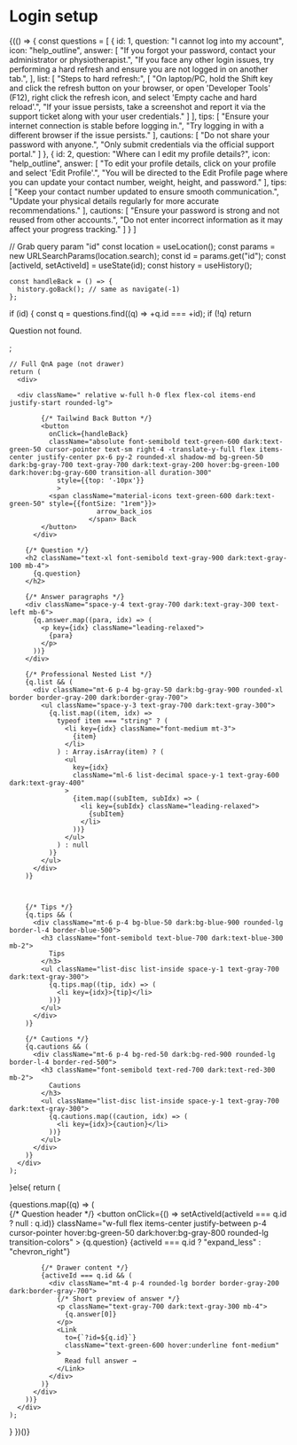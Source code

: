 # Login setup


{(() => {
  const questions = [
                      {
                        id: 1,
                        question: "I cannot log into my account",
                        icon: "help_outline",
                        answer: [
                          "If you forgot your password, contact your administrator or physiotherapist.",
                          "If you face any other login issues, try performing a hard refresh and ensure you are not logged in on another tab.",
                          ],
                          list: [
                          "Steps to hard refresh:",
                               [ "On laptop/PC, hold the Shift key and click the refresh button on your browser, or open 'Developer Tools' (F12), right click the refresh icon, and select 'Empty cache and hard reload'.",
                                "If your issue persists, take a screenshot and report it via the support ticket along with your user credentials."
                              ]
                          ],
                        tips: [
                          "Ensure your internet connection is stable before logging in.",
                          "Try logging in with a different browser if the issue persists."
                        ],
                        cautions: [
                          "Do not share your password with anyone.",
                          "Only submit credentials via the official support portal."
                        ]
                      },
                      {
                        id: 2,
                        question: "Where can I edit my profile details?",
                        icon: "help_outline",
                        answer: [
                          "To edit your profile details, click on your profile and select 'Edit Profile'.",
                          "You will be directed to the Edit Profile page where you can update your contact number, weight, height, and password."
                        ],
                        tips: [
                          "Keep your contact number updated to ensure smooth communication.",
                          "Update your physical details regularly for more accurate recommendations."
                        ],
                        cautions: [
                          "Ensure your password is strong and not reused from other accounts.",
                          "Do not enter incorrect information as it may affect your progress tracking."
                        ]
                      }
                    ]



  // Grab query param "id"
  const location = useLocation();
  const params = new URLSearchParams(location.search);
  const id = params.get("id");
  const [activeId, setActiveId] = useState(id);
  const history = useHistory();

    const handleBack = () => {
      history.goBack(); // same as navigate(-1)
    };

  if (id) {
    const q = questions.find((q) => +q.id === +id);
    if (!q) return <p className="text-gray-600">Question not found.</p>;

    // Full QnA page (not drawer)
    return (
      <div>

      <div className=" relative w-full h-0 flex flex-col items-end justify-start rounded-lg">

            {/* Tailwind Back Button */}
            <button
              onClick={handleBack}
              className="absolute font-semibold text-green-600 dark:text-green-50 cursor-pointer text-sm right-4 -translate-y-full flex items-center justify-center px-6 py-2 rounded-xl shadow-md bg-green-50 dark:bg-gray-700 text-gray-700 dark:text-gray-200 hover:bg-green-100 dark:hover:bg-gray-600 transition-all duration-300"
                style={{top: '-10px'}}
                >
              <span className="material-icons text-green-600 dark:text-green-50" style={{fontSize: "1rem"}}>
                          arrow_back_ios
                        </span> Back
            </button>
          </div>

        {/* Question */}
        <h2 className="text-xl font-semibold text-gray-900 dark:text-gray-100 mb-4">
          {q.question}
        </h2>

        {/* Answer paragraphs */}
        <div className="space-y-4 text-gray-700 dark:text-gray-300 text-left mb-6">
          {q.answer.map((para, idx) => (
            <p key={idx} className="leading-relaxed">
              {para}
            </p>
          ))}
        </div>

        {/* Professional Nested List */}
        {q.list && (
          <div className="mt-6 p-4 bg-gray-50 dark:bg-gray-900 rounded-xl border border-gray-200 dark:border-gray-700">
            <ul className="space-y-3 text-gray-700 dark:text-gray-300">
              {q.list.map((item, idx) =>
                typeof item === "string" ? (
                  <li key={idx} className="font-medium mt-3">
                    {item}
                  </li>
                ) : Array.isArray(item) ? (
                  <ul
                    key={idx}
                    className="ml-6 list-decimal space-y-1 text-gray-600 dark:text-gray-400"
                  >
                    {item.map((subItem, subIdx) => (
                      <li key={subIdx} className="leading-relaxed">
                        {subItem}
                      </li>
                    ))}
                  </ul>
                ) : null
              )}
            </ul>
          </div>
        )}



        {/* Tips */}
        {q.tips && (
          <div className="mt-6 p-4 bg-blue-50 dark:bg-blue-900 rounded-lg border-l-4 border-blue-500">
            <h3 className="font-semibold text-blue-700 dark:text-blue-300 mb-2">
              Tips
            </h3>
            <ul className="list-disc list-inside space-y-1 text-gray-700 dark:text-gray-300">
              {q.tips.map((tip, idx) => (
                <li key={idx}>{tip}</li>
              ))}
            </ul>
          </div>
        )}

        {/* Cautions */}
        {q.cautions && (
          <div className="mt-6 p-4 bg-red-50 dark:bg-red-900 rounded-lg border-l-4 border-red-500">
            <h3 className="font-semibold text-red-700 dark:text-red-300 mb-2">
              Cautions
            </h3>
            <ul className="list-disc list-inside space-y-1 text-gray-700 dark:text-gray-300">
              {q.cautions.map((caution, idx) => (
                <li key={idx}>{caution}</li>
              ))}
            </ul>
          </div>
        )}
      </div>
    );
  }else{
  return (
      <div className="flex flex-col divide-y divide-gray-200 dark:divide-gray-700">
        {questions.map((q) => (
          <div key={q.id}>
            {/* Question header */}
            <button
              onClick={() => setActiveId(activeId === q.id ? null : q.id)}
              className="w-full flex items-center justify-between p-4 cursor-pointer hover:bg-green-50 dark:hover:bg-gray-800 rounded-lg transition-colors"
            >
              <span className="text-gray-900 dark:text-gray-100 font-medium group-hover:text-green-600 transition-colors">
                {q.question}
              </span>
              <span className="material-icons text-gray-400 group-hover:text-green-600 transition-colors">
                {activeId === q.id ? "expand_less" : "chevron_right"}
              </span>
            </button>

            {/* Drawer content */}
            {activeId === q.id && (
              <div className="mt-4 p-4 rounded-lg border border-gray-200 dark:border-gray-700">
                {/* Short preview of answer */}
                <p className="text-gray-700 dark:text-gray-300 mb-4">
                  {q.answer[0]}
                </p>
                <Link
                  to={`?id=${q.id}`}
                  className="text-green-600 hover:underline font-medium"
                >
                  Read full answer →
                </Link>
              </div>
            )}
          </div>
        ))}
      </div>
    );
  }
})()}
